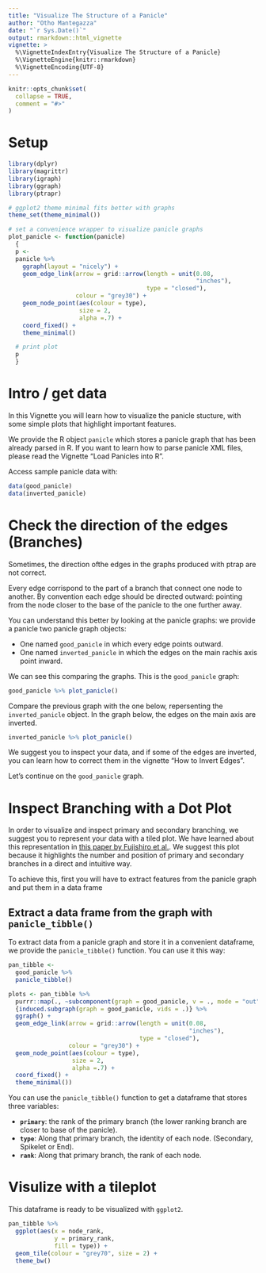 ```yaml
---
title: "Visualize The Structure of a Panicle"
author: "Otho Mantegazza"
date: "`r Sys.Date()`"
output: rmarkdown::html_vignette
vignette: >
  %\VignetteIndexEntry{Visualize The Structure of a Panicle}
  %\VignetteEngine{knitr::rmarkdown}
  %\VignetteEncoding{UTF-8}
---
```


```r
knitr::opts_chunk$set(
  collapse = TRUE,
  comment = "#>"
)
```

# Setup

```r
library(dplyr)
library(magrittr)
library(igraph)
library(ggraph)
library(ptrapr)

# ggplot2 theme minimal fits better with graphs
theme_set(theme_minimal())

# set a convenience wrapper to visualize panicle graphs
plot_panicle <- function(panicle)
  {
  p <- 
  panicle %>%
    ggraph(layout = "nicely") +
    geom_edge_link(arrow = grid::arrow(length = unit(0.08,
                                                     "inches"),
                                       type = "closed"),
                   colour = "grey30") +
    geom_node_point(aes(colour = type),
                    size = 2,
                    alpha =.7) +
    coord_fixed() +
    theme_minimal()

  # print plot
  p
  }
```

# Intro / get data

In this Vignette you will learn how to visualize the panicle stucture, with some simple plots that highlight important features.

We provide the R object `panicle` which stores a panicle graph that has been already parsed in R. If you want to learn how to parse panicle XML files, please read the Vignette "Load Panicles into R".

Access sample panicle data with:

```r
data(good_panicle)
data(inverted_panicle)
```

# Check the direction of the edges (Branches)

Sometimes, the direction ofthe edges in the graphs produced with ptrap are not correct.

Every edge corrispond to the part of a branch that connect one node to another. By convention each edge should be directed outward: pointing from the node closer to the base of the panicle to the one further away.

You can understand this better by looking at the panicle graphs: we provide a panicle two panicle graph objects:

- One named `good_panicle` in which every edge points outward.
- One named `inverted_panicle` in which the edges on the main rachis axis point inward.

We can see this comparing the graphs. This is the `good_panicle` graph:
 
```r
good_panicle %>% plot_panicle()
```

Compare the previous graph with the one below, repersenting the `inverted_panicle` object. In the graph below, the edges on the main axis are inverted.

```r
inverted_panicle %>% plot_panicle()
```

We suggest you to inspect your data, and if some of the edges are inverted, you can learn how to correct them in the vignette "How to Invert Edges".

Let's continue on the `good_panicle` graph.

# Inspect Branching with a Dot Plot

In order to visualize and inspect primary and secondary branching, we suggest you to represent your data with a tiled plot. We have learned about this representation in [this paper by Fujishiro et al.](https://www.nature.com/articles/s41598-018-30395-9). We suggest this plot because it highlights the number and position of primary and secondary branches in a direct and intuitive way.

To achieve this, first you will have to extract features from the panicle graph and put them in a data frame

## Extract a data frame from the graph with `panicle_tibble()`

To extract data from a panicle graph and store it in a convenient dataframe, we provide the `panicle_tibble()` function. You can use it this way:

```r
pan_tibble <- 
  good_panicle %>%
  panicle_tibble()
```

```r
plots <- pan_tibble %>%
  purrr::map(., ~subcomponent(graph = good_panicle, v = ., mode = "out") %>%
  {induced.subgraph(graph = good_panicle, vids = .)} %>%
  ggraph() + 
  geom_edge_link(arrow = grid::arrow(length = unit(0.08,
                                                   "inches"),
                                     type = "closed"),
                 colour = "grey30") +
  geom_node_point(aes(colour = type),
                  size = 2,
                  alpha =.7) +
  coord_fixed() +
  theme_minimal())
```


You can use the `panicle_tibble()` function to get a dataframe that stores three variables:

- **`primary`**: the rank of the primary branch (the lower ranking branch are closer to base of the panicle).
- **`type`**: Along that primary branch, the identity of each node. (Secondary, Spikelet or End).
- **`rank`**: Along that primary branch, the rank of each node.

# Visulize with a tileplot

This dataframe is ready to be visualized with `ggplot2`.

```r
pan_tibble %>% 
  ggplot(aes(x = node_rank,
             y = primary_rank,
             fill = type)) +
  geom_tile(colour = "grey70", size = 2) + 
  theme_bw()

```

